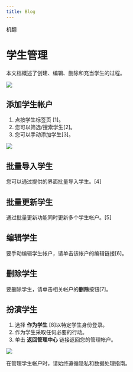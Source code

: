 ```yaml
---
title: Blog
---
```



机翻
# 学生管理

本文档概述了创建、编辑、删除和充当学生的过程。

![](/img/ulearning/admin/student01.png)

## 添加学生帐户 

1. 点按学生标签页 [1]。 
2. 您可以筛选/搜索学生[2]。 
3. 您可以手动添加学生[3]。

![](/img/ulearning/admin/student02.png)

 ## 批量导入学生 
 您可以通过提供的界面批量导入学生。[4] 
 
 ## 批量更新学生 
 通过批量更新功能同时更新多个学生帐户。[5] 
 
 ## 编辑学生 
 要手动编辑学生帐户，请单击该帐户的编辑链接[6]。 
 
 ## 删除学生 
 要删除学生，请单击相关帐户的**删除**按钮[7]。 
 
 ## 扮演学生 
 1. 选择 **作为学生** [8]以特定学生身份登录。 
 2. 作为学生采取任何必要的行动。 
 3. 单击 **返回管理中心** 链接返回您的管理帐户。

![](/img/ulearning/admin/student03.png)

<Callout type="info" emoji="ℹ️"> 
   在管理学生帐户时，请始终遵循隐私和数据处理指南。
</Callout>